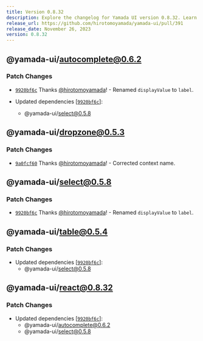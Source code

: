 ```yaml
---
title: Version 0.8.32
description: Explore the changelog for Yamada UI version 0.8.32. Learn about the latest features, bug fixes, and improvements.
release_url: https://github.com/hirotomoyamada/yamada-ui/pull/391
release_date: November 26, 2023
version: 0.8.32
---
```


## @yamada-ui/autocomplete@0.6.2

### Patch Changes

- [`9920bf6c`](https://github.com/hirotomoyamada/yamada-ui/commit/9920bf6c47c79a2447fc83fe7343d16d8fd4774f) Thanks [@hirotomoyamada](https://github.com/hirotomoyamada)! - Renamed `displayValue` to `label`.

- Updated dependencies \[[`9920bf6c`](https://github.com/hirotomoyamada/yamada-ui/commit/9920bf6c47c79a2447fc83fe7343d16d8fd4774f)]:
  - @yamada-ui/select@0.5.8

## @yamada-ui/dropzone@0.5.3

### Patch Changes

- [`9a0fcf60`](https://github.com/hirotomoyamada/yamada-ui/commit/9a0fcf601a586afea45a99d0b43b705629ff1b4a) Thanks [@hirotomoyamada](https://github.com/hirotomoyamada)! - Corrected context name.

## @yamada-ui/select@0.5.8

### Patch Changes

- [`9920bf6c`](https://github.com/hirotomoyamada/yamada-ui/commit/9920bf6c47c79a2447fc83fe7343d16d8fd4774f) Thanks [@hirotomoyamada](https://github.com/hirotomoyamada)! - Renamed `displayValue` to `label`.

## @yamada-ui/table@0.5.4

### Patch Changes

- Updated dependencies \[[`9920bf6c`](https://github.com/hirotomoyamada/yamada-ui/commit/9920bf6c47c79a2447fc83fe7343d16d8fd4774f)]:
  - @yamada-ui/select@0.5.8

## @yamada-ui/react@0.8.32

### Patch Changes

- Updated dependencies \[[`9920bf6c`](https://github.com/hirotomoyamada/yamada-ui/commit/9920bf6c47c79a2447fc83fe7343d16d8fd4774f)]:
  - @yamada-ui/autocomplete@0.6.2
  - @yamada-ui/select@0.5.8
